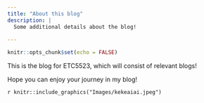 ```yaml
---
title: "About this blog"
description: |
  Some additional details about the blog!
  
---
```


```r
knitr::opts_chunk$set(echo = FALSE)
```

This is the blog for ETC5523, which will consist of relevant blogs! 

Hope you can enjoy your journey in my blog!

`r knitr::include_graphics("Images/kekeaiai.jpeg")`